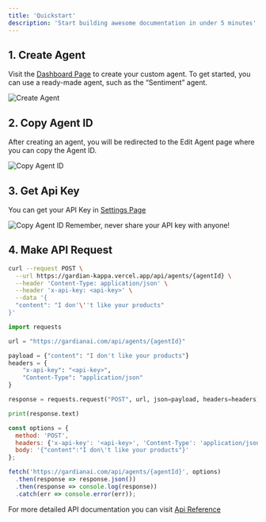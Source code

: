 ```yaml
---
title: 'Quickstart'
description: 'Start building awesome documentation in under 5 minutes'
---
```


## 1. Create Agent

Visit the [Dashboard Page](https://gardianai.com/dashboard) to create your custom agent. To get started, you can use a ready-made agent, such as the “Sentiment” agent.
<Frame>
  <img
    className="block"
    src="/images/create-agent-image.png"
    alt="Create Agent"
  />
</Frame>

## 2. Copy Agent ID
After creating an agent, you will be redirected to the Edit Agent page where you can copy the Agent ID.

<Frame>
  <img
    className="block"
    src="/images/agent-copy-id.png"
    alt="Copy Agent ID"
  />
</Frame>

## 3. Get Api Key
You can get your API Key in [Settings Page](https://gardianai.com/dashboardsettings) 
<Frame>
  <img
    className="block"
    src="/images/settings-apikey.png"
    alt="Copy Agent ID"
  />
</Frame>
<Warning>Remember, never share your API key with anyone!</Warning>

## 4. Make API Request

<CodeGroup>

```bash cURL
curl --request POST \
  --url https://gardian-kappa.vercel.app/api/agents/{agentId} \
  --header 'Content-Type: application/json' \
  --header 'x-api-key: <api-key>' \
  --data '{
  "content": "I don'\''t like your products"
}'
```

```python Python
import requests

url = "https://gardianai.com/api/agents/{agentId}"

payload = {"content": "I don't like your products"}
headers = {
    "x-api-key": "<api-key>",
    "Content-Type": "application/json"
}

response = requests.request("POST", url, json=payload, headers=headers)

print(response.text)
```

```javascript Javascript
const options = {
  method: 'POST',
  headers: {'x-api-key': '<api-key>', 'Content-Type': 'application/json'},
  body: '{"content":"I don\'t like your products"}'
};

fetch('https://gardianai.com/api/agents/{agentId}', options)
  .then(response => response.json())
  .then(response => console.log(response))
  .catch(err => console.error(err));
```
</CodeGroup>

For more detailed API documentation you can
visit [Api Reference](/api-reference)


